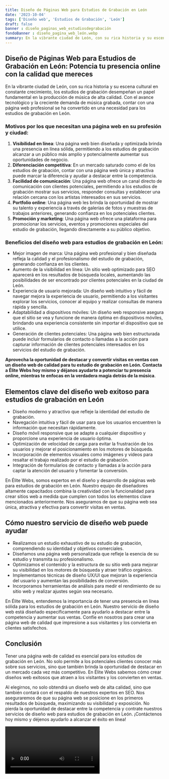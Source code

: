 ```yaml
---
title: Diseño de Páginas Web para Estudios de Grabación en León
date: '2023-10-04'
tags: ['Diseño web', 'Estudios de Grabación', 'León']
draft: false
banner : diseño_paginas_web_estudiosdegrabación
fondoBanner : diseño_pagina_web_león.webp
summary: En la vibrante ciudad de León, con su rica historia y su escena cultural en constante crecimiento, los estudios de grabación desempeñan un papel fundamental en la producción de música de alta calidad. Con el avance tecnológico y la creciente demanda de música grabada, contar con una página web profesional se ha convertido en una necesidad para los estudios de grabación en León. 
---
```


## **Diseño de Páginas Web para Estudios de Grabación en León: Potencia tu presencia online con la calidad que mereces**

En la vibrante ciudad de León, con su rica historia y su escena cultural en constante crecimiento, los estudios de grabación desempeñan un papel fundamental en la producción de música de alta calidad. Con el avance tecnológico y la creciente demanda de música grabada, contar con una página web profesional se ha convertido en una necesidad para los estudios de grabación en León. 

### Motivos por los que necesitan una página web en su profesión y ciudad:

1. **Visibilidad en línea**: Una página web bien diseñada y optimizada brinda una presencia en línea sólida, permitiendo a los estudios de grabación alcanzar a un público más amplio y potencialmente aumentar sus oportunidades de negocio.
2. **Diferenciación competitiva**: En un mercado saturado como el de los estudios de grabación, contar con una página web única y atractiva puede marcar la diferencia y ayudar a destacar entre la competencia.
3. **Facilidad de comunicación**: Una página web ofrece un canal directo de comunicación con clientes potenciales, permitiendo a los estudios de grabación mostrar sus servicios, responder consultas y establecer una relación cercana con los artistas interesados en sus servicios.
4. **Portfolio online**: Una página web les brinda la oportunidad de mostrar su talento y experiencia a través de galerías de fotos y muestras de trabajos anteriores, generando confianza en los potenciales clientes.
5. **Promoción y marketing**: Una página web ofrece una plataforma para promocionar los servicios, eventos y promociones especiales del estudio de grabación, llegando directamente a su público objetivo.

### Beneficios del diseño web para estudios de grabación en León:

- Mejor imagen de marca: Una página web profesional y bien diseñada refleja la calidad y el profesionalismo del estudio de grabación, generando confianza en los clientes.
- Aumento de la visibilidad en línea: Un sitio web optimizado para SEO aparecerá en los resultados de búsqueda locales, aumentando las posibilidades de ser encontrado por clientes potenciales en la ciudad de León.
- Experiencia de usuario mejorada: Un diseño web intuitivo y fácil de navegar mejora la experiencia de usuario, permitiendo a los visitantes explorar los servicios, conocer al equipo y realizar consultas de manera rápida y sencilla.
- Adaptabilidad a dispositivos móviles: Un diseño web responsive asegura que el sitio se vea y funcione de manera óptima en dispositivos móviles, brindando una experiencia consistente sin importar el dispositivo que se utilice.
- Generación de clientes potenciales: Una página web bien estructurada puede incluir formularios de contacto o llamadas a la acción para capturar información de clientes potenciales interesados en los servicios del estudio de grabación.

**Aprovecha la oportunidad de destacar y convertir visitas en ventas con un diseño web de calidad para tu estudio de grabación en León. Contacta a Élite Webs hoy mismo y déjanos ayudarte a potenciar tu presencia online, mientras te enfocas en la verdadera magia detrás de la música**.

<GifSeo />

<Cta />

## Elementos clave del diseño web exitoso para estudios de grabación en León

- Diseño moderno y atractivo que refleje la identidad del estudio de grabación.
- Navegación intuitiva y fácil de usar para que los usuarios encuentren la información que necesitan rápidamente.
- Diseño móvil responsive que se adapte a cualquier dispositivo y proporcione una experiencia de usuario óptima.
- Optimización de velocidad de carga para evitar la frustración de los usuarios y mejorar el posicionamiento en los motores de búsqueda.
- Incorporación de elementos visuales como imágenes y videos para resaltar el trabajo realizado por el estudio de grabación.
- Integración de formularios de contacto y llamadas a la acción para captar la atención del usuario y fomentar la conversión.

En Élite Webs, somos expertos en el diseño y desarrollo de páginas web para estudios de grabación en León. Nuestro equipo de diseñadores altamente capacitados combina la creatividad con la funcionalidad para crear sitios web a medida que cumplen con todos los elementos clave mencionados anteriormente. Nos aseguramos de que su página web sea única, atractiva y efectiva para convertir visitas en ventas.

## Cómo nuestro servicio de diseño web puede ayudar

- Realizamos un estudio exhaustivo de su estudio de grabación, comprendiendo su identidad y objetivos comerciales.
- Diseñamos una página web personalizada que refleje la esencia de su estudio y transmita su profesionalismo.
- Optimizamos el contenido y la estructura de su sitio web para mejorar su visibilidad en los motores de búsqueda y atraer tráfico orgánico.
- Implementamos técnicas de diseño UX/UI que mejoran la experiencia del usuario y aumentan las posibilidades de conversión.
- Incorporamos herramientas de análisis para medir el rendimiento de su sitio web y realizar ajustes según sea necesario.

En Élite Webs, entendemos la importancia de tener una presencia en línea sólida para los estudios de grabación en León. Nuestro servicio de diseño web está diseñado específicamente para ayudarlo a destacar entre la competencia y aumentar sus ventas. Confíe en nosotros para crear una página web de calidad que impresione a sus visitantes y los convierta en clientes satisfechos.

## Conclusión

Tener una página web de calidad es esencial para los estudios de grabación en León. No solo permite a los potenciales clientes conocer más sobre sus servicios, sino que también brinda la oportunidad de destacar en un mercado cada vez más competitivo. En Élite Webs sabemos cómo crear diseños web exitosos que atraen a los visitantes y los convierten en ventas.

Al elegirnos, no solo obtendrá un diseño web de alta calidad, sino que también contará con el respaldo de nuestros expertos en SEO. Nos aseguraremos de que su página web se posicione en los primeros resultados de búsqueda, maximizando su visibilidad y exposición. No pierda la oportunidad de destacar entre la competencia y contrate nuestros servicios de diseño web para estudios de grabación en León. ¡Contáctenos hoy mismo y déjenos ayudarlo a alcanzar el éxito en línea!

<Video />

<CtaBot job='Estudios de Grabación' city='León'/>

<Gmaps query='León+españa+maps' />